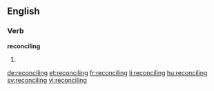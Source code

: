 ==English==

===Verb===
'''reconciling'''

# {{present participle of|reconcile}}

[[de:reconciling]]
[[et:reconciling]]
[[fr:reconciling]]
[[li:reconciling]]
[[hu:reconciling]]
[[sv:reconciling]]
[[vi:reconciling]]
